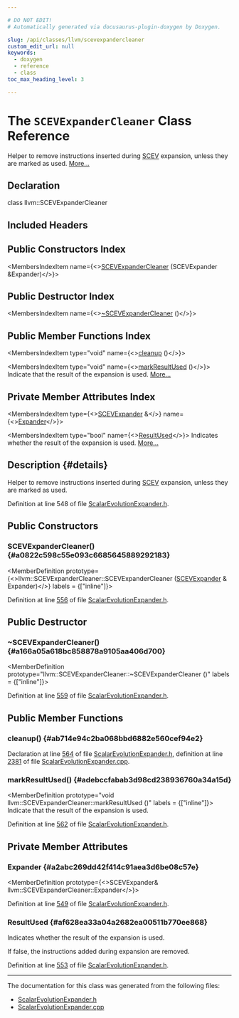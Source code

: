 ```yaml
---

# DO NOT EDIT!
# Automatically generated via docusaurus-plugin-doxygen by Doxygen.

slug: /api/classes/llvm/scevexpandercleaner
custom_edit_url: null
keywords:
  - doxygen
  - reference
  - class
toc_max_heading_level: 3

---
```





# The `SCEVExpanderCleaner` Class Reference

<DoxygenPage pluginConfig={pluginConfig}>

Helper to remove instructions inserted during <a href="/docs/api/classes/llvm/scev">SCEV</a> expansion, unless they are marked as used. <a href="#details">More...</a>

## Declaration

<CodeBlock>class llvm::SCEVExpanderCleaner</CodeBlock>

## Included Headers

<IncludesList>
<IncludesListItem
  filePath="llvm/Transforms/Utils/ScalarEvolutionExpander.h"
  permalink="/docs/api/files/include/include/llvm/include/llvm/transforms/include/llvm/transforms/utils/scalarevolutionexpander-h"
  isLocal="true" />
</IncludesList>

## Public Constructors Index

<MembersIndex>

<MembersIndexItem
  name={<><a href="#a0822c598c55e093c6685645889292183">SCEVExpanderCleaner</a> (SCEVExpander &amp;Expander)</>}>
</MembersIndexItem>

</MembersIndex>

## Public Destructor Index

<MembersIndex>

<MembersIndexItem
  name={<><a href="#a166a05a618bc858878a9105aa406d700">~SCEVExpanderCleaner</a> ()</>}>
</MembersIndexItem>

</MembersIndex>

## Public Member Functions Index

<MembersIndex>

<MembersIndexItem
  type="void"
  name={<><a href="#ab714e94c2ba068bbd6882e560cef94e2">cleanup</a> ()</>}>
</MembersIndexItem>

<MembersIndexItem
  type="void"
  name={<><a href="#adebccfabab3d98cd238936760a34a15d">markResultUsed</a> ()</>}>
Indicate that the result of the expansion is used. <a href="#adebccfabab3d98cd238936760a34a15d">More...</a>
</MembersIndexItem>

</MembersIndex>

## Private Member Attributes Index

<MembersIndex>

<MembersIndexItem
  type={<><a href="/docs/api/classes/llvm/scevexpander">SCEVExpander</a> &amp;</>}
  name={<><a href="#a2abc269dd42f414c91aea3d6be08c57e">Expander</a></>}>
</MembersIndexItem>

<MembersIndexItem
  type="bool"
  name={<><a href="#af628ea33a04a2682ea00511b770ee868">ResultUsed</a></>}>
Indicates whether the result of the expansion is used. <a href="#af628ea33a04a2682ea00511b770ee868">More...</a>
</MembersIndexItem>

</MembersIndex>

## Description {#details}

Helper to remove instructions inserted during <a href="/docs/api/classes/llvm/scev">SCEV</a> expansion, unless they are marked as used.

Definition at line 548 of file <a href="/docs/api/files/include/include/llvm/include/llvm/transforms/include/llvm/transforms/utils/scalarevolutionexpander-h">ScalarEvolutionExpander.h</a>.

<SectionDefinition>

## Public Constructors

### SCEVExpanderCleaner() {#a0822c598c55e093c6685645889292183}

<MemberDefinition
  prototype={<>llvm::SCEVExpanderCleaner::SCEVExpanderCleaner (<a href="/docs/api/classes/llvm/scevexpander">SCEVExpander</a> &amp; Expander)</>}
  labels = {["inline"]}>

Definition at line <a href="/docs/api/files/include/include/llvm/include/llvm/transforms/include/llvm/transforms/utils/scalarevolutionexpander-h/#l00556">556</a> of file <a href="/docs/api/files/include/include/llvm/include/llvm/transforms/include/llvm/transforms/utils/scalarevolutionexpander-h">ScalarEvolutionExpander.h</a>.
</MemberDefinition>

</SectionDefinition>

<SectionDefinition>

## Public Destructor

### ~SCEVExpanderCleaner() {#a166a05a618bc858878a9105aa406d700}

<MemberDefinition
  prototype="llvm::SCEVExpanderCleaner::~SCEVExpanderCleaner ()"
  labels = {["inline"]}>

Definition at line <a href="/docs/api/files/include/include/llvm/include/llvm/transforms/include/llvm/transforms/utils/scalarevolutionexpander-h/#l00559">559</a> of file <a href="/docs/api/files/include/include/llvm/include/llvm/transforms/include/llvm/transforms/utils/scalarevolutionexpander-h">ScalarEvolutionExpander.h</a>.
</MemberDefinition>

</SectionDefinition>

<SectionDefinition>

## Public Member Functions

### cleanup() {#ab714e94c2ba068bbd6882e560cef94e2}

<MemberDefinition
  prototype="void SCEVExpanderCleaner::cleanup ()">

Declaration at line <a href="/docs/api/files/include/include/llvm/include/llvm/transforms/include/llvm/transforms/utils/scalarevolutionexpander-h/#l00564">564</a> of file <a href="/docs/api/files/include/include/llvm/include/llvm/transforms/include/llvm/transforms/utils/scalarevolutionexpander-h">ScalarEvolutionExpander.h</a>, definition at line <a href="/docs/api/files/lib/lib/transforms/lib/transforms/utils/scalarevolutionexpander-cpp/#l02381">2381</a> of file <a href="/docs/api/files/lib/lib/transforms/lib/transforms/utils/scalarevolutionexpander-cpp">ScalarEvolutionExpander.cpp</a>.
</MemberDefinition>

### markResultUsed() {#adebccfabab3d98cd238936760a34a15d}

<MemberDefinition
  prototype="void llvm::SCEVExpanderCleaner::markResultUsed ()"
  labels = {["inline"]}>
Indicate that the result of the expansion is used.

Definition at line <a href="/docs/api/files/include/include/llvm/include/llvm/transforms/include/llvm/transforms/utils/scalarevolutionexpander-h/#l00562">562</a> of file <a href="/docs/api/files/include/include/llvm/include/llvm/transforms/include/llvm/transforms/utils/scalarevolutionexpander-h">ScalarEvolutionExpander.h</a>.
</MemberDefinition>

</SectionDefinition>

<SectionDefinition>

## Private Member Attributes

### Expander {#a2abc269dd42f414c91aea3d6be08c57e}

<MemberDefinition
  prototype={<>SCEVExpander&amp; llvm::SCEVExpanderCleaner::Expander</>}>

Definition at line <a href="/docs/api/files/include/include/llvm/include/llvm/transforms/include/llvm/transforms/utils/scalarevolutionexpander-h/#l00549">549</a> of file <a href="/docs/api/files/include/include/llvm/include/llvm/transforms/include/llvm/transforms/utils/scalarevolutionexpander-h">ScalarEvolutionExpander.h</a>.
</MemberDefinition>

### ResultUsed {#af628ea33a04a2682ea00511b770ee868}

<MemberDefinition
  prototype="bool llvm::SCEVExpanderCleaner::ResultUsed">
Indicates whether the result of the expansion is used.

If false, the instructions added during expansion are removed.

Definition at line <a href="/docs/api/files/include/include/llvm/include/llvm/transforms/include/llvm/transforms/utils/scalarevolutionexpander-h/#l00553">553</a> of file <a href="/docs/api/files/include/include/llvm/include/llvm/transforms/include/llvm/transforms/utils/scalarevolutionexpander-h">ScalarEvolutionExpander.h</a>.
</MemberDefinition>

</SectionDefinition>

<hr/>

The documentation for this class was generated from the following files:

<ul>
<li><a href="/docs/api/files/include/include/llvm/include/llvm/transforms/include/llvm/transforms/utils/scalarevolutionexpander-h">ScalarEvolutionExpander.h</a></li>
<li><a href="/docs/api/files/lib/lib/transforms/lib/transforms/utils/scalarevolutionexpander-cpp">ScalarEvolutionExpander.cpp</a></li>
</ul>

</DoxygenPage>
